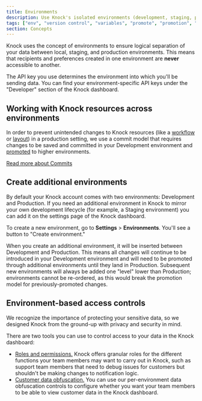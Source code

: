 ```yaml
---
title: Environments
description: Use Knock's isolated environments (development, staging, production) to safely test and deploy notification changes across your development lifecycle.
tags: ["env", "version control", "variables", "promote", "promotion", "staging"]
section: Concepts
---
```


Knock uses the concept of environments to ensure logical separation of your data between
local, staging, and production environments. This means that recipients and preferences created
in one environment are **never** accessible to another.

The API key you use determines the environment into which you'll be sending data. You can find your environment-specific API keys under the "Developer" section of the Knock dashboard.

## Working with Knock resources across environments

In order to prevent unintended changes to Knock resources (like a [workflow](/concepts/workflows) or [layout](/integrations/email/layouts)) in a production setting, we use a commit model that requires changes to be saved and committed in your Development environment and [promoted](/concepts/commits#promotion-and-rollback) to higher environments.

[Read more about Commits](/concepts/commits)

## Create additional environments

By default your Knock account comes with two environments: Development and Production. If you need an additional environment in Knock to mirror your own development lifecycle (for example, a Staging environment) you can add it on the settings page of the Knock dashboard.

To create a new environment, go to **Settings** > **Environments**. You'll see a button to "Create environment."

When you create an additional environment, it will be inserted between Development and Production. This means all changes will continue to be introduced in your Development environment and will need to be promoted through additional environments until they land in Production. Subsequent new environments will always be added one "level" lower than Production; environments cannot be re-ordered, as this would break the promotion model for previously-promoted changes.

## Environment-based access controls

We recognize the importance of protecting your sensitive data, so we designed Knock from the ground-up with privacy and security in mind.

There are two tools you can use to control access to your data in the Knock dashboard:

- [Roles and permissions.](/manage-your-account/roles-and-permissions) Knock offers granular roles for the different functions your team members may want to carry out in Knock, such as support team members that need to debug issues for customers but shouldn't be making changes to notification logic.
- [Customer data obfuscation.](/manage-your-account/data-obfuscation) You can use our per-environment data obfuscation controls to configure whether you want your team members to be able to view customer data in the Knock dashboard.
